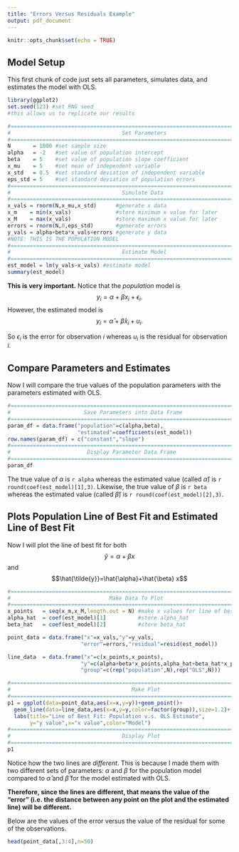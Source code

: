 ```yaml
---
title: "Errors Versus Residuals Example"
output: pdf_document
---
```


```r
knitr::opts_chunk$set(echo = TRUE)
```

## Model Setup

This first chunk of code just sets all parameters, simulates data, and estimates the model with OLS.
```r
library(ggplot2)
set.seed(123) #set RNG seed
#this allows us to replicate our results

#===================================================================================#
#                                   Set Parameters                                  #
#===================================================================================#
N       = 1000 #set sample size
alpha   = -2   #set value of population intercept
beta    = 5    #set value of population slope coefficient
x_mu    = 5    #set mean of independent variable
x_std   = 0.5  #set standard deviation of independent variable
eps_std = 5    #set standard deviation of population errors
#===================================================================================#
#                                   Simulate Data                                   #
#===================================================================================#
x_vals = rnorm(N,x_mu,x_std)      #generate x data
x_m    = min(x_vals)              #store minimum x value for later
x_M    = max(x_vals)              #store maximum x value for later
errors = rnorm(N,0,eps_std)       #generate errors
y_vals = alpha+beta*x_vals+errors #generate y data
#NOTE: THIS IS THE POPULATION MODEL
#===================================================================================#
#                                   Estimate Model                                  #
#===================================================================================#
est_model = lm(y_vals~x_vals) #estimate model
summary(est_model)
```

\pagebreak

**This is very important.** Notice that the *population* model is $$y_i=\alpha+\beta x_i+\epsilon_i.$$ However, the estimated model is $$y_i=\hat{\alpha}+\hat{\beta} x_i+u_i.$$

So $\epsilon_i$ is the error for observation $i$ whereas $u_i$ is the residual for observation $i$.

## Compare Parameters and Estimates

Now I will compare the true values of the population parameters with the parameters estimated with OLS.

```r
#===================================================================================#
#                       Save Parameters into Data Frame                             #
#===================================================================================#
param_df = data.frame("population"=c(alpha,beta),
                      "estimated"=coefficients(est_model))
row.names(param_df) = c("constant","slope")
#===================================================================================#
#                        Display Parameter Data Frame                               #
#===================================================================================#
param_df
```

The true value of $\alpha$ is `r alpha` whereas the estimated value (called $\hat{\alpha}$) is `r round(coef(est_model)[1],3)`. Likewise, the true value of $\beta$ is `r beta` whereas the estimated value (called $\hat{\beta}$) is `r round(coef(est_model)[2],3)`.

## Plots Population Line of Best Fit and Estimated Line of Best Fit

Now I will plot the line of best fit for both $$\hat{y}=\alpha+\beta x$$ and $$\hat{\tilde{y}}=\hat{\alpha}+\hat{\beta} x$$

```r
#===================================================================================#
#                               Make Data To Plot                                   #
#===================================================================================#
x_points   = seq(x_m,x_M,length.out = N) #make x values for line of best fit
alpha_hat  = coef(est_model)[1]          #store alpha_hat
beta_hat   = coef(est_model)[2]          #store beta_hat

point_data = data.frame("x"=x_vals,"y"=y_vals,
                       "error"=errors,"residual"=resid(est_model))

line_data  = data.frame("x"=c(x_points,x_points),
                       "y"=c(alpha+beta*x_points,alpha_hat+beta_hat*x_points),
                       "group"=c(rep("population",N),rep("OLS",N)))
```
\pagebreak
```r
#===================================================================================#
#                                      Make Plot                                    #
#===================================================================================#
p1 = ggplot(data=point_data,aes(x=x,y=y))+geom_point()+
  geom_line(data=line_data,aes(x=x,y=y,color=factor(group)),size=1.2)+
  labs(title="Line of Best Fit: Population v.s. OLS Estimate",
       y="y value",x="x value",color="Model")
#===================================================================================#
#                                   Display Plot                                    #
#===================================================================================#
p1
```

Notice how the two lines are *different*. This is because I made them with two different sets of parameters: $\alpha$ and $\beta$ for the population model compared to $\hat{\alpha}$ and $\hat{\beta}$ for the model estimated with OLS.

**Therefore, since the lines are different, that means the value of the "error" (i.e. the distance between any point on the plot and the estimated line) will be different.**

Below are the values of the error versus the value of the residual for some of the observations.

\pagebreak

```r
head(point_data[,3:4],n=50)
```
